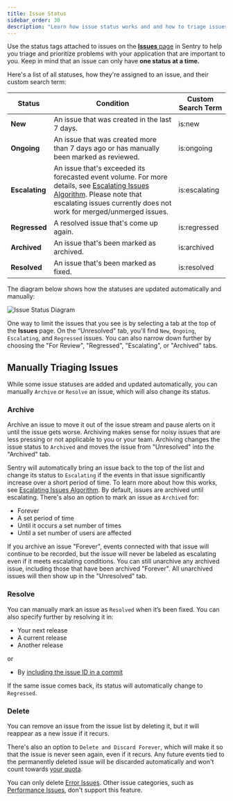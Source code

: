 ```yaml
---
title: Issue Status
sidebar_order: 30
description: "Learn how issue status works and and how to triage issues."
---
```


Use the status tags attached to issues on the [**Issues** page](https://sentry.io/issues/) in Sentry to help you triage and prioritize problems with your application that are important to you. Keep in mind that an issue can only have **one status at a time.**

Here's a list of all statuses, how they're assigned to an issue, and their custom search term:

| Status         | Condition                                                                                                                                                                                                            | Custom Search Term |
| -------------- | -------------------------------------------------------------------------------------------------------------------------------------------------------------------------------------------------------------------- | ------------------ |
| **New**        | An issue that was created in the last 7 days.                                                                                                                                                                        | is:new             |
| **Ongoing**    | An issue that was created more than 7 days ago or has manually been marked as reviewed.                                                                                                                              | is:ongoing         |
| **Escalating** | An issue that's exceeded its forecasted event volume. For more details, see [Escalating Issues Algorithm](escalating-issues). Please note that escalating issues currently does not work for merged/unmerged issues. | is:escalating      |
| **Regressed**  | A resolved issue that's come up again.                                                                                                                                                                               | is:regressed       |
| **Archived**   | An issue that's been marked as archived.                                                                                                                                                                             | is:archived        |
| **Resolved**   | An issue that's been marked as fixed.                                                                                                                                                                                | is:resolved        |

The diagram below shows how the statuses are updated automatically and manually:

![Issue Status Diagram](issue_statuses.png)

One way to limit the issues that you see is by selecting a tab at the top of the **Issues** page. On the “Unresolved" tab, you'll find `New`, `Ongoing`, `Escalating`, and `Regressed` issues. You can also narrow down further by choosing the "For Review", "Regressed", "Escalating", or "Archived" tabs.

## Manually Triaging Issues

While some issue statuses are added and updated automatically, you can manually `Archive` or `Resolve` an issue, which will also change its status.

### Archive

Archive an issue to move it out of the issue stream and pause alerts on it until the issue gets worse. Archiving makes sense for noisy issues that are less pressing or not applicable to you or your team. Archiving changes the issue status to `Archived` and moves the issue from "Unresolved" into the "Archived" tab.

Sentry will automatically bring an issue back to the top of the list and change its status to `Escalating` if the events in that issue significantly increase over a short period of time. To learn more about how this works, see [Escalating Issues Algorithm](escalating-issues). By default, issues are archived until escalating. There's also an option to mark an issue as `Archived` for:

- Forever
- A set period of time
- Until it occurs a set number of times
- Until a set number of users are affected

If you archive an issue "Forever", events connected with that issue will continue to be recorded, but the issue will never be labeled as escalating even if it meets escalating conditions. You can still unarchive any archived issue, including those that have been archived "Forever". All unarchived issues will then show up in the "Unresolved" tab.

### Resolve

You can manually mark an issue as `Resolved` when it’s been fixed. You can also specify further by resolving it in:

- Your next release
- A current release
- Another release

or

- By [including the issue ID in a commit](/product/releases/associate-commits/?original_referrer=https%3A%2F%2Fdocs.sentry.io%2Fproduct%2Fissues%2Fstates-triage%2F#resolve-issues-by-commit)

If the same issue comes back, its status will automatically change to `Regressed`.

### Delete

You can remove an issue from the issue list by deleting it, but it will reappear as a new issue if it recurs.

There's also an option to `Delete and Discard Forever`, which will make it so that the issue is never seen again, even if it recurs. Any future events tied to the permanently deleted issue will be discarded automatically and won't count towards [your quota](/product/accounts/quotas/).

<Note>

You can only delete [Error Issues](/product/issues/issue-details/error-issues/?original_referrer=https%3A%2F%2Fdocs.sentry.io%2Fproduct%2Fissues%2Fstates-triage%2F). Other issue categories, such as [Performance Issues](/product/issues/issue-details/performance-issues/?original_referrer=https%3A%2F%2Fdocs.sentry.io%2Fproduct%2Fissues%2Fstates-triage%2F), don't support this feature.

</Note>
